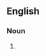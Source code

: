 {{also|x-factor|X factor|x factor}}

==English==

===Noun===
{{en-noun}}

# {{alternative spelling of|en|X factor}}